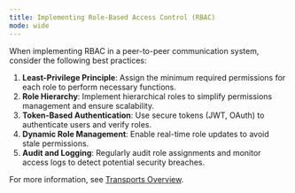 ```yaml
---
title: Implementing Role-Based Access Control (RBAC)
mode: wide
---
```


When implementing RBAC in a peer-to-peer communication system, consider the following best practices:

1. **Least-Privilege Principle**: Assign the minimum required permissions for each role to perform necessary functions.
2. **Role Hierarchy**: Implement hierarchical roles to simplify permissions management and ensure scalability.
3. **Token-Based Authentication**: Use secure tokens (JWT, OAuth) to authenticate users and verify roles.
4. **Dynamic Role Management**: Enable real-time role updates to avoid stale permissions.
5. **Audit and Logging**: Regularly audit role assignments and monitor access logs to detect potential security breaches.

For more information, see <a href="/sdk/latest/sync/concepts/transports-overview" target="_blank">Transports Overview</a>.
